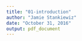 ```yaml
---
title: "01-introduction"
author: "Jamie Stankiewiz"
date: "October 31, 2016"
output: pdf_document
---
```


